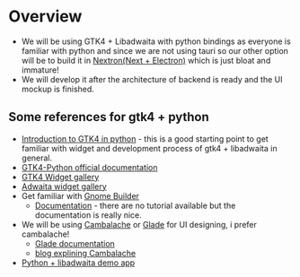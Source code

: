 # Overview

- We will be using GTK4 + Libadwaita with python bindings as everyone is familiar with python and since we are not using tauri so our other option will be to build it in [Nextron(Next + Electron)](https://github.com/saltyshiomix/nextron) which is just bloat and immature!
- We will develop it after the architecture of backend is ready and the UI mockup is finished.

## Some references for gtk4 + python

- [Introduction to GTK4 in python](https://github.com/Taiko2k/GTK4PythonTutorial/tree/main) - this is a good starting point to get familiar with widget and development process of gtk4 + libadwaita in general.
- [GTK4-Python official documentation](https://docs.gtk.org/gtk4/)
- [GTK4 Widget gallery](https://docs.gtk.org/gtk4/visual_index.html)
- [Adwaita widget gallery](https://gnome.pages.gitlab.gnome.org/libadwaita/doc/main/widget-gallery.html)
- Get familiar with [Gnome Builder](https://wiki.gnome.org/Apps/Builder)
  - [Documentation](https://developer.gnome.org/documentation/introduction/builder.html) - there are no tutorial available but the documentation is really nice.
- We will be using [Cambalache](https://gitlab.gnome.org/jpu/cambalache) or [Glade](https://github.com/GNOME/glade) for UI designing, i prefer cambalache!
  - [Glade documentation](https://help.gnome.org/users/glade/stable/)
  - [blog explining Cambalache](https://blogs.gnome.org/xjuan/)
- [Python + libadwaita demo app](https://github.com/timlau/adw_pydemo)